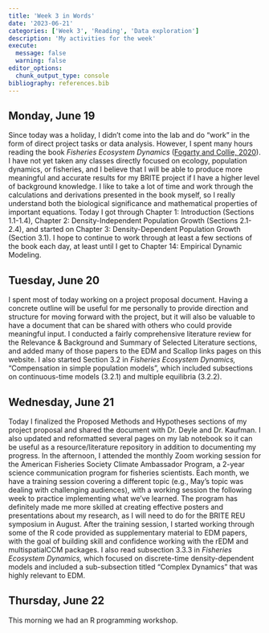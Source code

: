 ```yaml
---
title: 'Week 3 in Words'
date: '2023-06-21'
categories: ['Week 3', 'Reading', 'Data exploration']
description: 'My activities for the week'
execute: 
  message: false
  warning: false
editor_options: 
  chunk_output_type: console
bibliography: references.bib
---
```


## Monday, June 19

Since today was a holiday, I didn't come into the lab and do "work" in the form of direct project tasks or data analysis. However, I spent many hours reading the book *Fisheries Ecosystem Dynamics* ([Fogarty and Collie, 2020](https://academic.oup.com/book/41043)). I have not yet taken any classes directly focused on ecology, population dynamics, or fisheries, and I believe that I will be able to produce more meaningful and accurate results for my BRITE project if I have a higher level of background knowledge. I like to take a lot of time and work through the calculations and derivations presented in the book myself, so I really understand both the biological significance and mathematical properties of important equations. Today I got through Chapter 1: Introduction (Sections 1.1-1.4), Chapter 2: Density-Independent Population Growth (Sections 2.1-2.4), and started on Chapter 3: Density-Dependent Population Growth (Section 3.1). I hope to continue to work through at least a few sections of the book each day, at least until I get to Chapter 14: Empirical Dynamic Modeling.

## Tuesday, June 20

I spent most of today working on a project proposal document. Having a concrete outline will be useful for me personally to provide direction and structure for moving forward with the project, but it will also be valuable to have a document that can be shared with others who could provide meaningful input. I conducted a fairly comprehensive literature review for the Relevance & Background and Summary of Selected Literature sections, and added many of those papers to the EDM and Scallop links pages on this website. I also started Section 3.2 in *Fisheries Ecosystem Dynamics,* "Compensation in simple population models", which included subsections on continuous-time models (3.2.1) and multiple equilibria (3.2.2).

## Wednesday, June 21

Today I finalized the Proposed Methods and Hypotheses sections of my project proposal and shared the document with Dr. Deyle and Dr. Kaufman. I also updated and reformatted several pages on my lab notebook so it can be useful as a resource/literature repository in addition to documenting my progress. In the afternoon, I attended the monthly Zoom working session for the American Fisheries Society Climate Ambassador Program, a 2-year science communication program for fisheries scientists. Each month, we have a training session covering a different topic (e.g., May's topic was dealing with challenging audiences), with a working session the following week to practice implementing what we've learned. The program has definitely made me more skilled at creating effective posters and presentations about my research, as I will need to do for the BRITE REU symposium in August. After the training session, I started working through some of the R code provided as supplementary material to EDM papers, with the goal of building skill and confidence working with the rEDM and multispatialCCM packages. I also read subsection 3.3.3 in *Fisheries Ecosystem Dynamics,* which focused on discrete-time density-dependent models and included a sub-subsection titled "Complex Dynamics" that was highly relevant to EDM.

## Thursday, June 22

This morning we had an R programming workshop.
